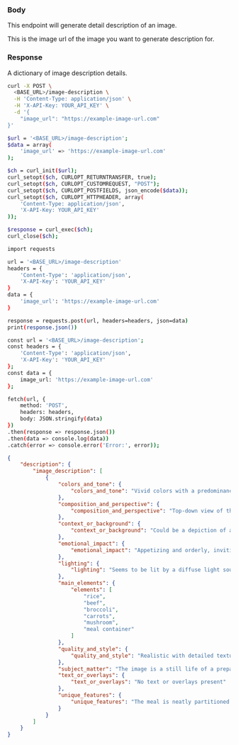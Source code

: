 
### Body
 
This endpoint will generate detail description of an image.

<ParamField body="image_url" type="string">
  This is the image url of the image you want to generate description for.
</ParamField>

### Response

<ResponseField name="description" type="string">
  A dictionary of image description details. 
</ResponseField>

<RequestExample>

```bash cURL
curl -X POST \
  <BASE_URL>/image-description \
  -H 'Content-Type: application/json' \
  -H 'X-API-Key: YOUR_API_KEY' \
  -d '{
    "image_url": "https://example-image-url.com"
}'

```

```bash PHP
$url = '<BASE_URL>/image-description';
$data = array(
    'image_url' => 'https://example-image-url.com'
);

$ch = curl_init($url);
curl_setopt($ch, CURLOPT_RETURNTRANSFER, true);
curl_setopt($ch, CURLOPT_CUSTOMREQUEST, "POST");
curl_setopt($ch, CURLOPT_POSTFIELDS, json_encode($data));
curl_setopt($ch, CURLOPT_HTTPHEADER, array(
    'Content-Type: application/json',
    'X-API-Key: YOUR_API_KEY'
));

$response = curl_exec($ch);
curl_close($ch);

```

```bash Python
import requests

url = '<BASE_URL>/image-description'
headers = {
    'Content-Type': 'application/json',
    'X-API-Key': 'YOUR_API_KEY'
}
data = {
    'image_url': 'https://example-image-url.com'
}

response = requests.post(url, headers=headers, json=data)
print(response.json())

```

```bash JavaScript
const url = '<BASE_URL>/image-description';
const headers = {
    'Content-Type': 'application/json',
    'X-API-Key': 'YOUR_API_KEY'
};
const data = {
    image_url: 'https://example-image-url.com'
};

fetch(url, {
    method: 'POST',
    headers: headers,
    body: JSON.stringify(data)
})
.then(response => response.json())
.then(data => console.log(data))
.catch(error => console.error('Error:', error));

```

</RequestExample>

<ResponseExample>

```json Response
{
	"description": {
		"image_description": [
			{
				"colors_and_tone": {
					"colors_and_tone": "Vivid colors with a predominance of whites from the rice and container, and greens, oranges, and browns from the vegetables and beef"
				},
				"composition_and_perspective": {
					"composition_and_perspective": "Top-down view of the meal in the container, occupying the majority of the frame"
				},
				"context_or_background": {
					"context_or_background": "Could be a depiction of a meal prepared for takeaway, catering, or meal-prep purposes"
				},
				"emotional_impact": {
					"emotional_impact": "Appetizing and orderly, inviting one to enjoy a well-balanced meal"
				},
				"lighting": {
					"lighting": "Seems to be lit by a diffuse light source, minimizing harsh shadows"
				},
				"main_elements": {
					"elements": [
						"rice",
						"beef",
						"broccoli",
						"carrots",
						"mushroom",
						"meal container"
					]
				},
				"quality_and_style": {
					"quality_and_style": "Realistic with detailed texture, conveying the appearance of the food effectively"
				},
				"subject_matter": "The image is a still life of a prepared meal in a container.",
				"text_or_overlays": {
					"text_or_overlays": "No text or overlays present"
				},
				"unique_features": {
					"unique_features": "The meal is neatly partitioned within the container, separating each component"
				}
			}
		]
	}
}
```

</ResponseExample>
